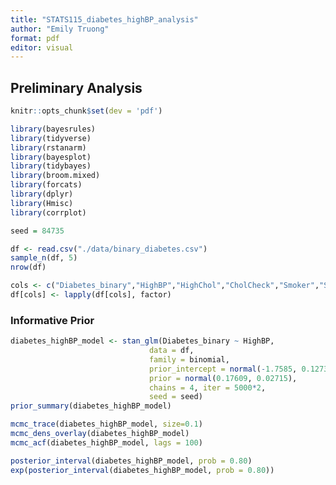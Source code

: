 ```yaml
---
title: "STATS115_diabetes_highBP_analysis"
author: "Emily Truong"
format: pdf
editor: visual
---
```


## Preliminary Analysis
```r
knitr::opts_chunk$set(dev = 'pdf')
```

``` r
library(bayesrules)
library(tidyverse)
library(rstanarm)
library(bayesplot)
library(tidybayes)
library(broom.mixed)
library(forcats)
library(dplyr)
library(Hmisc)
library(corrplot)

seed = 84735
```

```r
df <- read.csv("./data/binary_diabetes.csv")
sample_n(df, 5)
nrow(df)
```

```r
cols <- c("Diabetes_binary","HighBP","HighChol","CholCheck","Smoker","Stroke","HeartDiseaseorAttack","PhysActivity","Fruits","Veggies","HvyAlcoholConsump","AnyHealthcare","NoDocbcCost","DiffWalk","Sex")
df[cols] <- lapply(df[cols], factor) 
```

### Informative Prior

```r
diabetes_highBP_model <- stan_glm(Diabetes_binary ~ HighBP,
                               data = df,
                               family = binomial,
                               prior_intercept = normal(-1.7585, 0.1273),
                               prior = normal(0.17609, 0.02715),
                               chains = 4, iter = 5000*2,
                               seed = seed)
prior_summary(diabetes_highBP_model)
```

```r
mcmc_trace(diabetes_highBP_model, size=0.1)
mcmc_dens_overlay(diabetes_highBP_model)
mcmc_acf(diabetes_highBP_model, lags = 100)
```

```r
posterior_interval(diabetes_highBP_model, prob = 0.80)
exp(posterior_interval(diabetes_highBP_model, prob = 0.80))
```
